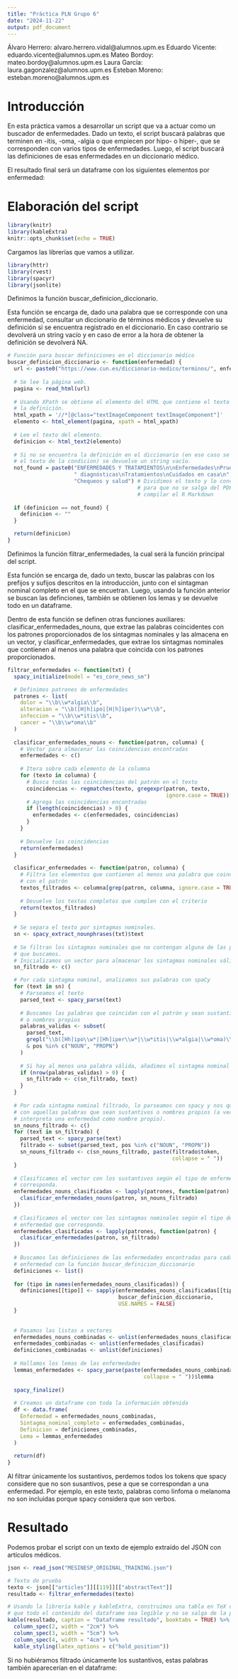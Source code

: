 ```yaml
---
title: "Práctica PLN Grupo 6"
date: "2024-11-22"
output: pdf_document
---
```

Álvaro Herrero: alvaro.herrero.vidal@alumnos.upm.es
Eduardo Vicente: eduardo.vicente@alumnos.upm.es
Mateo Bordoy: mateo.bordoy@alumnos.upm.es
Laura García: laura.gagonzalez@alumnos.upm.es
Esteban Moreno: esteban.moreno@alumnos.upm.es

# Introducción

En esta práctica vamos a desarrollar un script que va a actuar como un buscador de enfermedades. Dado un texto, el script buscará palabras que terminen en -itis, -oma, -algia o que empiecen por hipo- o hiper-, que se corresponden con varios tipos de enfermedades. Luego, el script buscará las definiciones de esas enfermedades en un diccionario médico.

El resultado final será un dataframe con los siguientes elementos por enfermedad:

\begin{itemize}
  \item Nombre de la enfermedad.
  \item Sintagma nominal donde se encontraba la enfermedad.
  \item Definición de la enfermedad.
  \item Lema (o forma invariante) de la enfermedad.
\end{itemize}

# Elaboración del script

```r
library(knitr)
library(kableExtra)
knitr::opts_chunk$set(echo = TRUE)
```

Cargamos las librerías que vamos a utilizar.

```r
library(httr)
library(rvest)
library(spacyr)
library(jsonlite)
```

Definimos la función buscar_definicion_diccionario. 

Esta función se encarga de, dado una palabra que se corresponde con una enfermedad, consultar un diccionario de términos médicos y devuelve su definición si se encuentra registrado en el diccionario. En caso contrario se devolverá un string vacío y en caso de error a la hora de obtener la definición se devolverá NA.

```r
# Función para buscar definiciones en el diccionario médico
buscar_definicion_diccionario <- function(enfermedad) {
  url <- paste0("https://www.cun.es/diccionario-medico/terminos/", enfermedad)
  
  # Se lee la página web.
  pagina <- read_html(url)
  
  # Usando XPath se obtiene el elemento del HTML que contiene el texto con 
  # la definición.
  html_xpath = '//*[@class="textImageComponent textImageComponent"]'
  elemento <- html_element(pagina, xpath = html_xpath)
  
  # Lee el texto del elemento.
  definicion <- html_text2(elemento)
  
  # Si no se encuentra la definición en el diccionario (en ese caso se muestra 
  # el texto de la condicion) se devuelve un string vacío.
  not_found = paste0("ENFERMEDADES Y TRATAMIENTOS\n\nEnfermedades\nPruebas",
                     " diagnósticas\nTratamientos\nCuidados en casa\n",
                     "Chequeos y salud") # Dividimos el texto y lo concatenamos
                                         # para que no se salga del PDF al
                                         # compilar el R Markdown
                                        
  if (definicion == not_found) {
    definicion <- ""
  }

  return(definicion)
}
```

Definimos la función filtrar_enfermedades, la cual será la función principal del script.

Esta función se encarga de, dado un texto, buscar las palabras con los prefijos y sufijos descritos en la introducción, junto con el sintagman nominal completo en el que se encuetran. Luego, usando la función anterior se buscan las definciones, también se obtienen los lemas y se devuelve todo en un dataframe.

Dentro de esta función se definen otras funciones auxiliares: clasificar_enfermedades_nouns, que extrae las palabras coincidentes con los patrones proporcionados de los sintagmas nominales y las almacena en un vector, y clasificar_enfermedades, que extrae los sintagmas nominales que contienen al menos una palabra que coincida con los patrones proporcionados.


```r
filtrar_enfermedades <- function(txt) {
  spacy_initialize(model = "es_core_news_sm")

  # Definimos patrones de enfermedades
  patrones <- list(
    dolor = "\\b\\w*algia\\b",
    alteracion = "\\b([H|h]ipo|[H|h]iper)\\w*\\b",
    infeccion = "\\b\\w*itis\\b",  
    cancer = "\\b\\w*oma\\b"
  )
  
  clasificar_enfermedades_nouns <- function(patron, columna) {
    # Vector para almacenar las coincidencias encontradas
    enfermedades <- c()
    
    # Itera sobre cada elemento de la columna
    for (texto in columna) {
      # Busca todas las coincidencias del patrón en el texto
      coincidencias <- regmatches(texto, gregexpr(patron, texto, 
                                                  ignore.case = TRUE))[[1]]
      # Agrega las coincidencias encontradas
      if (length(coincidencias) > 0) {
        enfermedades <- c(enfermedades, coincidencias)
      }
    }
    
    # Devuelve las coincidencias
    return(enfermedades)
  }
  
  clasificar_enfermedades <- function(patron, columna) {
    # Filtra los elementos que contienen al menos una palabra que coincida 
    # con el patrón
    textos_filtrados <- columna[grep(patron, columna, ignore.case = TRUE)]
    
    # Devuelve los textos completos que cumplen con el criterio
    return(textos_filtrados)
  }
  
  # Se separa el texto por sintagmas nominales.
  sn <- spacy_extract_nounphrases(txt)$text
  
  # Se filtran los sintagmas nominales que no contengan alguna de las palabras 
  # que buscamos.
  # Inicializamos un vector para almacenar los sintagmas nominales válidos.
  sn_filtrado <- c()

  # Por cada sintagma nominal, analizamos sus palabras con spaCy
  for (text in sn) {
    # Parseamos el texto
    parsed_text <- spacy_parse(text)
    
    # Buscamos las palabras que coincidan con el patrón y sean sustantivos 
    # o nombres propios
    palabras_validas <- subset(
      parsed_text,
      grepl("\\b([Hh]ipo\\w*|[Hh]iper\\w*|\\w*itis|\\w*algia|\\w*oma)\\b", token, ignore.case = TRUE)
      & pos %in% c("NOUN", "PROPN")
    )
    
    # Si hay al menos una palabra válida, añadimos el sintagma nominal al filtro
    if (nrow(palabras_validas) > 0) {
      sn_filtrado <- c(sn_filtrado, text)
    }
  }
  
  # Por cada sintagma nominal filtrado, lo parseamos con spacy y nos quedamos 
  # con aquellas palabras que sean sustantivos o nombres propios (a veces spacy 
  # interpreta una enfermedad como nombre propio).
  sn_nouns_filtrado <- c()
  for (text in sn_filtrado) {
    parsed_text <- spacy_parse(text)
    filtrado <- subset(parsed_text, pos %in% c("NOUN", "PROPN"))
    sn_nouns_filtrado <- c(sn_nouns_filtrado, paste(filtrado$token, 
                                                    collapse = " "))
  }
  
  # Clasificamos el vector con los sustantivos según el tipo de enfermedad que 
  # corresponda.
  enfermedades_nouns_clasificadas <- lapply(patrones, function(patron) {
    clasificar_enfermedades_nouns(patron, sn_nouns_filtrado)
  })
  
  # Clasificamos el vector con los sintagmas nominales según el tipo de 
  # enfermedad que corresponda.
  enfermedades_clasificadas <- lapply(patrones, function(patron) {
    clasificar_enfermedades(patron, sn_filtrado)
  })
  
  # Buscamos las definiciones de las enfermedades encontradas para cada 
  # enfermedad con la función buscar_definicion_diccionario
  definiciones <- list()
  
  for (tipo in names(enfermedades_nouns_clasificadas)) {
    definiciones[[tipo]] <- sapply(enfermedades_nouns_clasificadas[[tipo]], 
                                   buscar_definicion_diccionario, 
                                   USE.NAMES = FALSE)
  }
  
  
  # Pasamos las listas a vectores
  enfermedades_nouns_combinadas <- unlist(enfermedades_nouns_clasificadas)
  enfermedades_combinadas <- unlist(enfermedades_clasificadas)
  definiciones_combinadas <- unlist(definiciones)
  
  # Hallamos los lemas de las enfermedades
  lemmas_enfermedades <- spacy_parse(paste(enfermedades_nouns_combinadas, 
                                           collapse = " "))$lemma
    
  spacy_finalize()
  
  # Creamos un dataframe con toda la información obtenida
  df <- data.frame(
    Enfermedad = enfermedades_nouns_combinadas,
    Sintagma_nominal_completo = enfermedades_combinadas,
    Definicion = definiciones_combinadas,
    Lema = lemmas_enfermedades
  )
  
  return(df)
}
```

\textbf{NOTA IMPORTANTE:} Al filtrar únicamente los sustantivos, perdemos todos los tokens que spacy considere que no son susantivos, pese a que se correspondan a una enfermedad. Por ejemplo, en este texto, palabras como linfoma o melanoma no son incluidas porque spacy considera que son verbos.

# Resultado

Podemos probar el script con un texto de ejemplo extraído del JSON con artículos médicos.

```r
json <- read_json("MESINESP_ORIGINAL_TRAINING.json")
```


```r
# Texto de prueba
texto <- json[["articles"]][[119]][["abstractText"]]
resultado <- filtrar_enfermedades(texto)

# Usando la librería kable y kableExtra, construimos una tabla en TeX de forma
# que todo el contenido del dataframe sea legible y no se salga de la página.
kable(resultado, caption = "Dataframe resultado", booktabs = TRUE) %>%
  column_spec(2, width = "2cm") %>%
  column_spec(3, width = "5cm") %>%
  column_spec(4, width = "4cm") %>%
  kable_styling(latex_options = c("hold_position"))
```

Si no hubiéramos filtrado únicamente los sustantivos, estas palabras también aparecerían en el dataframe:

\begin{figure}[ht]
\centering
\includegraphics[width=2\textwidth]{melanoma.png}
\caption{Análisis de la palabra "melanoma" en el texto.}
\label{fig:ejemplo1}
\end{figure}

\begin{figure}[ht]
\centering
\includegraphics[width=2\textwidth]{linfoma.png}
\caption{Análisis de la palabra "linfoma" en el texto.}
\label{fig:ejemplo2}
\end{figure}
